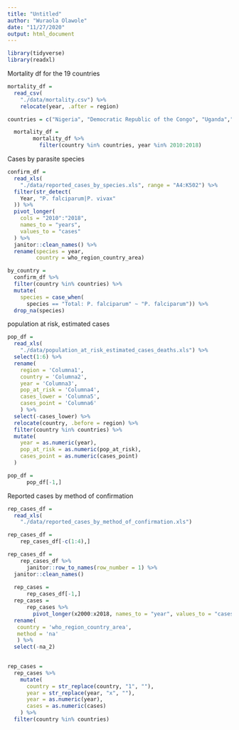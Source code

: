 ```yaml
---
title: "Untitled"
author: "Wuraola Olawole"
date: "11/27/2020"
output: html_document
---
```


```r
library(tidyverse)
library(readxl)
```

Mortality df for the 19 countries
```r
mortality_df = 
  read_csv(
    "./data/mortality.csv") %>%
    relocate(year, .after = region)

countries = c("Nigeria", "Democratic Republic of the Congo", "Uganda","Mozambique", "Côte d'Ivoire", "Niger", "Burkina Faso", "Mali", "Angola", "United Republic of Tanzania", "India", "Ghana", "Cameroon", "Rwanda", "Benin", "Malawi", "Kenya", "Guinea", "Burundi")

  mortality_df = 
        mortality_df %>% 
          filter(country %in% countries, year %in% 2010:2018)
```

Cases by parasite species
```r

confirm_df = 
  read_xls(
    "./data/reported_cases_by_species.xls", range = "A4:K502") %>% 
  filter(str_detect(
    Year, "P. falciparum|P. vivax"
  )) %>% 
  pivot_longer(
    cols = "2010":"2018",
    names_to = "years",
    values_to = "cases"
  ) %>% 
  janitor::clean_names() %>% 
  rename(species = year,
         country = who_region_country_area)
```

```r
by_country = 
  confirm_df %>% 
  filter(country %in% countries) %>% 
  mutate(  
    species = case_when(
      species == "Total: P. falciparum" ~ "P. falciparum")) %>% 
  drop_na(species)
```

population at risk, estimated cases
```r

pop_df = 
  read_xls(
    "./data/population_at_risk_estimated_cases_deaths.xls") %>%
  select(1:6) %>%
  rename(
    region = 'Columna1',
    country = 'Columna2',
    year = 'Columna3',
    pop_at_risk = 'Columna4',
    cases_lower = 'Columna5',
    cases_point = 'Columna6'
    ) %>%
  select(-cases_lower) %>%
  relocate(country, .before = region) %>%
  filter(country %in% countries) %>%
  mutate(
    year = as.numeric(year),
    pop_at_risk = as.numeric(pop_at_risk),
    cases_point = as.numeric(cases_point)
  )

pop_df =
      pop_df[-1,]

```

Reported cases by method of confirmation
```r

rep_cases_df = 
  read_xls(
    "./data/reported_cases_by_method_of_confirmation.xls")

rep_cases_df =
    rep_cases_df[-c(1:4),]

rep_cases_df =
    rep_cases_df %>%
      janitor::row_to_names(row_number = 1) %>%
  janitor::clean_names()
  
  rep_cases =
      rep_cases_df[-1,]
  rep_cases = 
      rep_cases %>%
        pivot_longer(x2000:x2018, names_to = "year", values_to = "cases" ) %>%
  rename(
   country = 'who_region_country_area',
   method = 'na'
   ) %>%
  select(-na_2)
  
```

```r
rep_cases =
  rep_cases %>%
    mutate(
      country = str_replace(country, "1", ""), 
      year = str_replace(year, "x", ""),
      year = as.numeric(year),
      cases = as.numeric(cases)
    ) %>%
  filter(country %in% countries)
```

